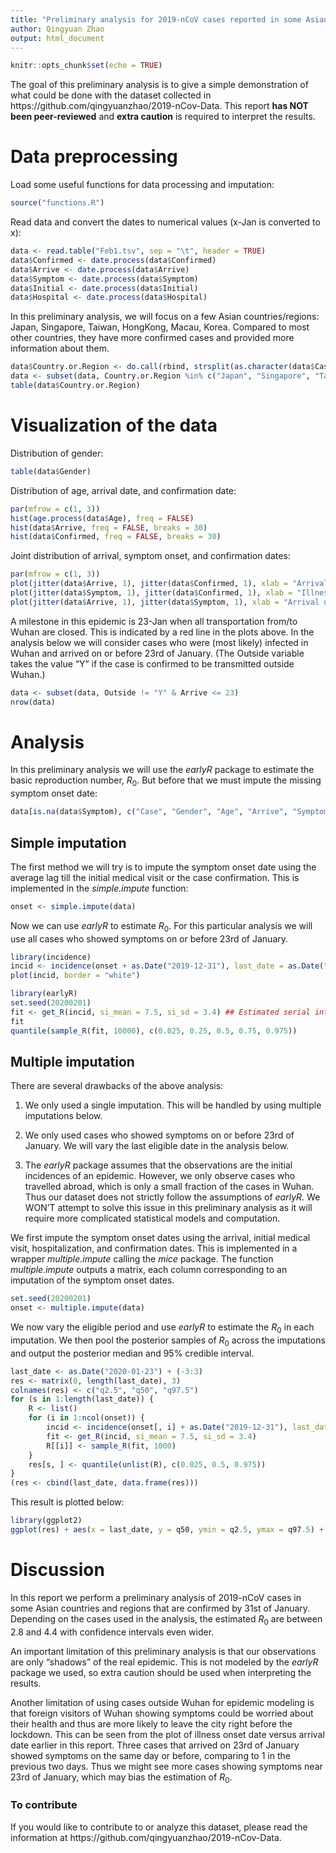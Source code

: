 ```yaml
---
title: "Preliminary analysis for 2019-nCoV cases reported in some Asian countries and regions"
author: Qingyuan Zhao
output: html_document
---
```


```r
knitr::opts_chunk$set(echo = TRUE)
```

The goal of this preliminary analysis is to give a simple demonstration of what could be done with the dataset collected in https://github.com/qingyuanzhao/2019-nCov-Data. This report **has NOT been peer-reviewed** and **extra caution** is required to interpret the results.

# Data preprocessing

Load some useful functions for data processing and imputation:
```r
source("functions.R")
```

Read data and convert the dates to numerical values (x-Jan is converted to x):
```r
data <- read.table("Feb1.tsv", sep = "\t", header = TRUE)
data$Confirmed <- date.process(data$Confirmed)
data$Arrive <- date.process(data$Arrive)
data$Symptom <- date.process(data$Symptom)
data$Initial <- date.process(data$Initial)
data$Hospital <- date.process(data$Hospital)
```

In this preliminary analysis, we will focus on a few Asian countries/regions: Japan, Singapore, Taiwan, HongKong, Macau, Korea. Compared to most other countries, they have more confirmed cases and provided more information about them.
```r
data$Country.or.Region <- do.call(rbind, strsplit(as.character(data$Case), "-"))[, 1]
data <- subset(data, Country.or.Region %in% c("Japan", "Singapore", "Taiwan", "HongKong", "Macau", "Korea"))
table(data$Country.or.Region)
```

# Visualization of the data

Distribution of gender:
```r
table(data$Gender)
```

Distribution of age, arrival date, and confirmation date:
```r
par(mfrow = c(1, 3))
hist(age.process(data$Age), freq = FALSE)
hist(data$Arrive, freq = FALSE, breaks = 30)
hist(data$Confirmed, freq = FALSE, breaks = 30)
```

Joint distribution of arrival, symptom onset, and confirmation dates:
```r
par(mfrow = c(1, 3))
plot(jitter(data$Arrive, 1), jitter(data$Confirmed, 1), xlab = "Arrival date (if available)", ylab = "Confirmed date"); abline(v = 23, col = "red"); abline(0, 1, lty = "dashed");
plot(jitter(data$Symptom, 1), jitter(data$Confirmed, 1), xlab = "Illness onset date (if available)", ylab = "Confirmed date"); abline(v = 23, col = "red"); abline(0, 1, lty = "dashed");
plot(jitter(data$Arrive, 1), jitter(data$Symptom, 1), xlab = "Arrival date (if available)", ylab = "Illness onset date (if available)"); abline(v = 23, col = "red"); abline(0, 1, lty = "dashed");
```

A milestone in this epidemic is 23-Jan when all transportation from/to Wuhan are closed. This is indicated by a red line in the plots above. In the analysis below we will consider cases who were (most likely) infected in Wuhan and arrived on or before 23rd of January. (The Outside variable takes the value "Y" if the case is confirmed to be transmitted outside Wuhan.)
 
```r
data <- subset(data, Outside != "Y" & Arrive <= 23)
nrow(data)
```

# Analysis

In this preliminary analysis we will use the *earlyR* package to estimate the basic reproduction number, $R_0$. But before that we must impute the missing symptom onset date:
```r
data[is.na(data$Symptom), c("Case", "Gender", "Age", "Arrive", "Symptom", "Initial", "Hospital", "Confirmed")]
```

## Simple imputation

The first method we will try is to impute the symptom onset date using the average lag till the initial medical visit or the case confirmation. This is implemented in the *simple.impute* function:
```r
onset <- simple.impute(data)
```

Now we can use *earlyR* to estimate $R_0$. For this particular analysis we will use all cases who showed symptoms on or before 23rd of January.

```r
library(incidence)
incid <- incidence(onset + as.Date("2019-12-31"), last_date = as.Date("2020-01-23"))
plot(incid, border = "white")

library(earlyR)
set.seed(20200201)
fit <- get_R(incid, si_mean = 7.5, si_sd = 3.4) ## Estimated serial interval from Li et al paper on NEJM
fit
quantile(sample_R(fit, 10000), c(0.025, 0.25, 0.5, 0.75, 0.975))
```

## Multiple imputation

There are several drawbacks of the above analysis:

1. We only used a single imputation. This will be handled by using multiple imputations below.

2. We only used cases who showed symptoms on or before 23rd of January. We will vary the last eligible date in the analysis below.

3. The *earlyR* package assumes that the observations are the initial incidences of an epidemic. However, we only observe cases who travelled abroad, which is only a small fraction of the cases in Wuhan. Thus our dataset does not strictly follow the assumptions of *earlyR*. We WON'T attempt to solve this issue in this preliminary analysis as it will require more complicated statistical models and computation.

We first impute the symptom onset dates using the arrival, initial medical visit, hospitalization, and confirmation dates. This is implemented in a wrapper *multiple.impute* calling the *mice* package. The function *multiple.impute* outputs a matrix, each column corresponding to an imputation of the symptom onset dates.
```r
set.seed(20200201)
onset <- multiple.impute(data)
```

We now vary the eligible period and use *earlyR* to estimate the $R_0$ in each imputation. We then pool the posterior samples of $R_0$ across the imputations and output the posterior median and 95% credible interval.
```r
last_date <- as.Date("2020-01-23") + (-3:3)
res <- matrix(0, length(last_date), 3)
colnames(res) <- c("q2.5", "q50", "q97.5")
for (s in 1:length(last_date)) {
    R <- list()
    for (i in 1:ncol(onset)) {
        incid <- incidence(onset[, i] + as.Date("2019-12-31"), last_date = last_date[s])
        fit <- get_R(incid, si_mean = 7.5, si_sd = 3.4)
        R[[i]] <- sample_R(fit, 1000)
    }
    res[s, ] <- quantile(unlist(R), c(0.025, 0.5, 0.975))
}
(res <- cbind(last_date, data.frame(res)))
```

This result is plotted below:
```r
library(ggplot2)
ggplot(res) + aes(x = last_date, y = q50, ymin = q2.5, ymax = q97.5) + geom_point(size = 2) + geom_errorbar() + ylim(0, max(res$q97.5) * 1.1) + theme_bw(base_size = 10) + xlab("Last date") + ylab("R0")
```


# Discussion

In this report we perform a preliminary analysis of 2019-nCoV cases in some Asian countries and regions that are confirmed by 31st of January. Depending on the cases used in the analysis, the estimated $R_0$ are between 2.8 and 4.4 with confidence intervals even wider.

An important limitation of this preliminary analysis is that our observations are only "shadows" of the real epidemic. This is not modeled by the *earlyR* package we used, so extra caution should be used when interpreting the results.

Another limitation of using cases outside Wuhan for epidemic modeling is that foreign visitors of Wuhan showing symptoms could be worried about their health and thus are more likely to leave the city right before the lockdown. This can be seen from the plot of illness onset date versus arrival date earlier in this report. Three cases that arrived on 23rd of January showed symptoms on the same day or before, comparing to 1 in the previous two days. Thus we might see more cases showing symptoms near 23rd of January, which may bias the estimation of $R_0$.

### To contribute

If you would like to contribute to or analyze this dataset, please read the information at https://github.com/qingyuanzhao/2019-nCov-Data.